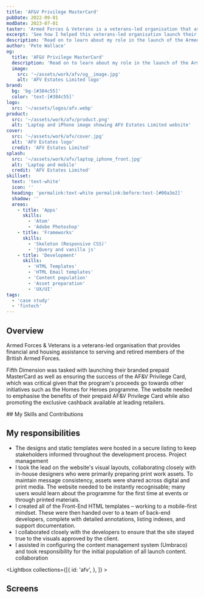 ```yaml
---
title: 'AF&V Privilege MasterCard'
pubDate: 2022-09-01
modDate: 2023-07-01
taster: 'Armed Forces & Veterans is a veterans-led organisation that assists serving and retired members of the British Armed Forces with financial and housing needs. See how they launched their branded prepaid MasterCard'
excerpt: 'See how I helped this veterans-led organisation launch their branded prepaid MasterCard'
description: 'Read on to learn about my role in the launch of the Armed Forces & Veterans prepaid MasterCard, an exclusive cashback programme available to serving and retired members of the British Armed Forces and their immediate families.'
author: 'Pete Wallace'
og:
  title: 'AF&V Privilege MasterCard'
  description: 'Read on to learn about my role in the launch of the Armed Forces & Veterans prepaid MasterCard, an exclusive cashback programme available to serving and retired members of the British Armed Forces and their immediate families.'
  image: 
    src: '~/assets/work/afv/og__image.jpg'
    alt: 'AFV Estates Limited logo'
brand: 
  bg: 'bg-[#384c55]'
  color: 'text-[#384c55]'
logo:
  src: '~/assets/logos/afv.webp'
product:
  src: '~/assets/work/afv/product.png'
  alt: 'Laptop and iPhone image showing AFV Estates Limited website'
cover:
  src: '~/assets/work/afv/cover.jpg'
  alt: 'AFV Estates logo'
  credit: 'AFV Estates Limited'
splash:
  src: '~/assets/work/afv/laptop_iphone_front.jpg'
  alt: 'Laptop and mobile'
  credit: 'AFV Estates Limited'
skillset:
  text: 'text-white'
  icon: ''
  heading: 'permalink:text-white permalink:before:text-[#00a3e2]'
  shadow: ''
  areas:
    - title: 'Apps'
      skills:
        - 'Atom'
        - 'Adobe Photoshop'
    - title: 'Frameworks'
      skills:
        - 'Skeleton (Responsive CSS)'
        - 'jQuery and vanilla js'
    - title: 'Development'
      skills:
        - 'HTML Templates'
        - 'HTML Email templates'
        - 'Content population'
        - 'Asset preparation'
        - 'UX/UI'
tags:
  - 'case study'
  - 'fintech'
---
```




## Overview

<p class="text-fl-step-1">Armed Forces & Veterans is a veterans-led organisation that provides financial and housing assistance to serving and retired members of the British Armed Forces.</p>

Fifth Dimension was tasked with launching their branded prepaid MasterCard as well as ensuring the success of the AF&V Privilege Card, which was critical given that the program's proceeds go towards other initiatives such as the Homes for Heroes programme.
The website needed to emphasise the benefits of their prepaid AF&V Privilege Card while also promoting the exclusive cashback available at leading retailers.

<Skills skillset={frontmatter.skillset} bg={frontmatter.brand.bg}>
## My Skills and Contributions
</Skills>

## My responsibilities

-   The designs and static templates were hosted in a secure listing to keep stakeholders informed throughout the development process. <span class="label label--info !m-0">Project management</span>
-   I took the lead on the website's visual layouts, collaborating closely with in-house designers who were primarily preparing print work assets. To maintain message consistency, assets were shared across digital and print media. The website needed to be instantly recognisable; many users would learn about the programme for the first time at events or through printed materials.
-   I created all of the Front-End HTML templates – working to a mobile-first mindset. These were then handed over to a team of back-end developers, complete with detailed annotations, listing indexes, and support documentation.
-   I collaborated closely with the developers to ensure that the site stayed true to the visuals approved by the client.
-   I assisted in configuring the content management system (Umbraco) and took responsibility for the initial population of all launch content. <span class="label label--info !m-0">collaboration</span>


<Lightbox collections={[{
            id: 'afv',
        },
        ]} >
<Fragment slot='title'>
## Screens
</Fragment>
</Lightbox>